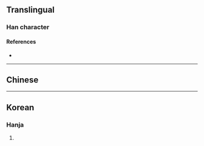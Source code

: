 {{character info/new}}
==Translingual==

===Han character===
{{Han char|rn=32|rad=土|as=13|sn=16|four=|canj=GMWM|ids=⿰土⿳⿱一田⿱一田一}}

====References====
* {{Han ref|kx=0240.140|dkj=05520|dj=0479.330|hdz=10491.020|uh=58C3|ud=22723}}

----

==Chinese==
{{zh-see|疆|v}}

----

==Korean==

===Hanja===
{{ko-hanja|hangeul=강|rv=gang|mr=kang}}

# {{defn|lang=ko|sort=土13}}